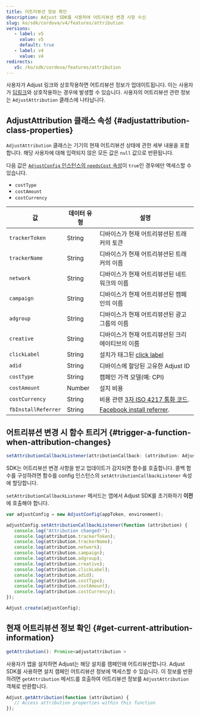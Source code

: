 ```yaml
---
title: 어트리뷰션 정보 확인
description: Adjust SDK를 사용하여 어트리뷰션 변경 사항 수신
slug: ko/sdk/cordova/v4/features/attribution
versions:
   - label: v5
     value: v5
     default: true
   - label: v4
     value: v4
redirects:
   v5: /ko/sdk/cordova/features/attribution
---
```


사용자가 Adjust 링크와 상호작용하면 어트리뷰션 정보가 업데이트됩니다. 이는 사용자가 [딥링크](https://help.adjust.com/ko/article/deep-links)와 상호작용하는 경우에 발생할 수 있습니다. 사용자의 어트리뷰션 관련 정보는 `AdjustAttribution` 클래스에 나타납니다.

## AdjustAttribution 클래스 속성 {#adjustattribution-class-properties}

`AdjustAttribution` 클래스는 기기의 현재 어트리뷰션 상태에 관한 세부 내용을 포함합니다. 해당 사용자에 대해 입력되지 않은 모든 값은 `null` 값으로 반환됩니다.

<Callout type="note">

다음 값은 [`AdjustConfig` 인스턴스의 `needsCost` 속성](/ko/sdk/cordova/configuration#enable-cost-data-sending)이 `true`인 경우에만 액세스할 수 있습니다.

- `costType`
- `costAmount`
- `costCurrency`

</Callout>

| 값                  | 데이터 유형 | 설명                                                                                         |
| ------------------- | ----------- | -------------------------------------------------------------------------------------------- |
| `trackerToken`      | String      | 디바이스가 현재 어트리뷰션된 트래커의 토큰                                                   |
| `trackerName`       | String      | 디바이스가 현재 어트리뷰션된 트래커의 이름                                                   |
| `network`           | String      | 디바이스가 현재 어트리뷰션된 네트워크의 이름                                                 |
| `campaign`          | String      | 디바이스가 현재 어트리뷰션된 캠페인의 이름                                                   |
| `adgroup`           | String      | 디바이스가 현재 어트리뷰션된 광고그룹의 이름                                                 |
| `creative`          | String      | 디바이스가 현재 어트리뷰션된 크리에이티브의 이름                                             |
| `clickLabel`        | String      | 설치가 태그된 [click label](https://help.adjust.com/ko/article/user-rewards)                 |
| `adid`              | String      | 디바이스에 할당된 고유한 Adjust ID                                                           |
| `costType`          | String      | 캠페인 가격 모델\(예: CPI\)                                                                  |
| `costAmount`        | Number      | 설치 비용                                                                                    |
| `costCurrency`      | String      | 비용 관련 [3자 ISO 4217 통화 코드](https://www.iban.com/currency-codes).                     |
| `fbInstallReferrer` | String      | [Facebook install referrer](https://developers.facebook.com/docs/app-ads/install-referrer/). |

## 어트리뷰션 변경 시 함수 트리거 {#trigger-a-function-when-attribution-changes}

<CodeBlock title="메서드 서명">

```js
setAttributionCallbackListener(attributionCallback: (attribution: AdjustAttribution) => void)
```

</CodeBlock>

SDK는 어트리뷰션 변경 사항을 받고 업데이트가 감지되면 함수를 호출합니다. 콜백 함수를 구성하려면 함수를 config 인스턴스의 `setAttributionCallbackListener` 속성에 할당합니다.

<Callout type="important">

`setAttributionCallbackListener` 메서드는 앱에서 Adjust SDK를 초기화하기 **이전** 에 호출해야 합니다.

</Callout>

```js
var adjustConfig = new AdjustConfig(appToken, environment);

adjustConfig.setAttributionCallbackListener(function (attribution) {
   console.log("Attribution changed!");
   console.log(attribution.trackerToken);
   console.log(attribution.trackerName);
   console.log(attribution.network);
   console.log(attribution.campaign);
   console.log(attribution.adgroup);
   console.log(attribution.creative);
   console.log(attribution.clickLabel);
   console.log(attribution.adid);
   console.log(attribution.costType);
   console.log(attribution.costAmount);
   console.log(attribution.costCurrency);
});

Adjust.create(adjustConfig);
```

## 현재 어트리뷰션 정보 확인 {#get-current-attribution-information}

<CodeBlock title="메서드 서명">

```js
getAttribution(): Promise<adjustattribution >
```

</CodeBlock>

사용자가 앱을 설치하면 Adjust는 해당 설치를 캠페인에 어트리뷰션합니다. Adjust SDK를 사용하면 설치 캠페인 어트리뷰션 정보에 액세스할 수 있습니다. 이 정보를 반환하려면 `getAttribution` 메서드를 호출하여 어트리뷰션 정보를 `AdjustAttribution` 객체로 반환합니다.

```js
Adjust.getAttribution(function (attribution) {
   // Access attribution properties within this function
});
```
